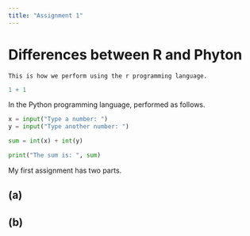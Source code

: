 ```yaml
---
title: "Assignment 1"
---
```


# Differences between R and Phyton

```         
This is how we perform using the r programming language.
```

```r

1 + 1
```

In the Python programming language, performed as follows.

```python
x = input("Type a number: ")
y = input("Type another number: ")

sum = int(x) + int(y)

print("The sum is: ", sum)


```

My first assignment has two parts.

## (a)

## (b)

